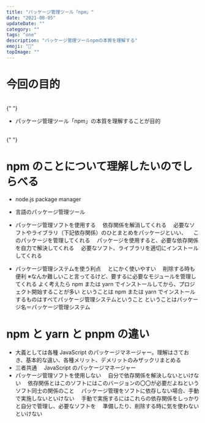 ```yaml
---
title: "パッケージ管理ツール「npm」"
date: "2021-08-05"
updateDate: ""
category: ""
tags: "one"
description: "パッケージ管理ツールnpmの本質を理解する"
emoji: "🙂"
topImage: ""
---
```


# 今回の目的

<br />{" "}

- パッケージ管理ツール「npm」の本質を理解することが目的

<br />{" "}

# npm のことについて理解したいのでしらべる

- node.js package manager
- 言語のパッケージ管理ツール

- パッケージ管理ソフトを使用する
  　依存関係を解消してくれる
  　必要なソフトやライブラリ（下記依存関係）のひとまとめをパッケージといい、
  　このパッケージを管理してくれる
  　パッケージを使用すると、必要な依存関係を自力で解決してくれる
  　必要なソフト、ライブラリを適切にインストールしてくれる
- パッケージ管理システムを使う利点
  　とにかく使いやすい
  　削除する時も便利
  ※なんか難しいこと言ってるけど、要するに必要なモジュールを管理してくれる
  よく考えたら npm または yarn でインストールしてから、プロジェクト開始することが多い
  ということは npm または yarn でインストールするものはすべてパッケージ管理システムということ
  ということはパッケージ名＝パッケージ管理システム

# npm と yarn と pnpm の違い

- 大義としては各種 JavaScript のパッケージマネージャー。理解はさておき、基本的な違い、各種メリット、デメリットのみザックリまとめる
- 三者共通　 JavaScript のパッケージマネージャー
- パッケージ管理ソフトを使用しない
  　自分で依存関係を解決しないといけない
  　依存関係とはこのソフトにはこのバージョンの〇〇が必要だよねというソフト同士の関係のこと
  　パッケージ管理をソフトに依存しない場合、手動で実施しないといけない
  　手動で実施するにはこれらの依存関係をしっかりと自分で管理し、必要なソフトを
  　準備したり、削除する時に気を使わないといけない
